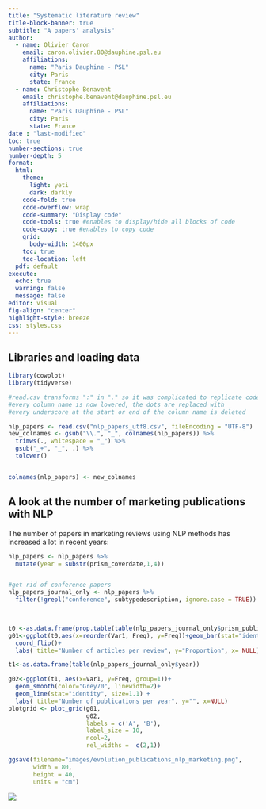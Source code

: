 ```yaml
---
title: "Systematic literature review"
title-block-banner: true
subtitle: "A papers' analysis"
author:
  - name: Olivier Caron
    email: caron.olivier.80@dauphine.psl.eu
    affiliations: 
      name: "Paris Dauphine - PSL"
      city: Paris
      state: France
  - name: Christophe Benavent
    email: christophe.benavent@dauphine.psl.eu
    affiliations: 
      name: "Paris Dauphine - PSL"
      city: Paris
      state: France
date : "last-modified"
toc: true
number-sections: true
number-depth: 5
format:
  html:
    theme:
      light: yeti
      dark: darkly
    code-fold: true
    code-overflow: wrap
    code-summary: "Display code"
    code-tools: true #enables to display/hide all blocks of code
    code-copy: true #enables to copy code
    grid:
      body-width: 1400px
    toc: true
    toc-location: left
  pdf: default
execute:
  echo: true
  warning: false
  message: false
editor: visual
fig-align: "center"
highlight-style: breeze
css: styles.css
---
```


## Libraries and loading data

```r
library(cowplot)
library(tidyverse)

#read.csv transforms ":" in "." so it was complicated to replicate code
#every column name is now lowered, the dots are replaced with _
#every underscore at the start or end of the column name is deleted

nlp_papers <- read.csv("nlp_papers_utf8.csv", fileEncoding = "UTF-8")
new_colnames <- gsub("\\.", "_", colnames(nlp_papers)) %>%
  trimws(., whitespace = "_") %>%
  gsub("_+", "_", .) %>%
  tolower()


colnames(nlp_papers) <- new_colnames
```

## A look at the number of marketing publications with NLP

The number of papers in marketing reviews using NLP methods has increased a lot in recent years:\

```r
nlp_papers <- nlp_papers %>%
  mutate(year = substr(prism_coverdate,1,4))


#get rid of conference papers
nlp_papers_journal_only <- nlp_papers %>%
  filter(!grepl("conference", subtypedescription, ignore.case = TRUE))


  
t0 <-as.data.frame(prop.table(table(nlp_papers_journal_only$prism_publicationname)))
g01<-ggplot(t0,aes(x=reorder(Var1, Freq), y=Freq))+geom_bar(stat="identity")+
  coord_flip()+
  labs( title="Number of articles per review", y="Proportion", x= NULL)

t1<-as.data.frame(table(nlp_papers_journal_only$year))

g02<-ggplot(t1, aes(x=Var1, y=Freq, group=1))+
  geom_smooth(color="Grey70", linewidth=2)+
  geom_line(stat="identity", size=1.1) + 
  labs( title="Number of publications per year", y="", x=NULL)
plotgrid <- plot_grid(g01,
                      g02,
                      labels = c('A', 'B'),
                      label_size = 10,
                      ncol=2,
                      rel_widths =  c(2,1))

ggsave(filename="images/evolution_publications_nlp_marketing.png",
       width = 80, 
       height = 40, 
       units = "cm")
```

![](images/evolution_publications_nlp_marketing.png)
